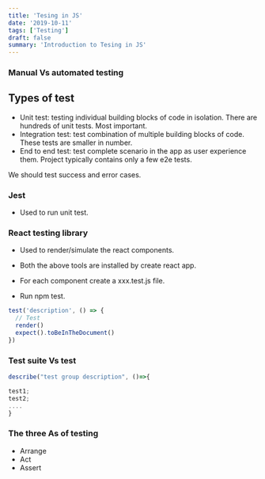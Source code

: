 ```yaml
---
title: 'Tesing in JS'
date: '2019-10-11'
tags: ['Testing']
draft: false
summary: 'Introduction to Tesing in JS'
---
```


### Manual Vs automated testing

## Types of test

- Unit test: testing individual building blocks of code in isolation. There are hundreds of unit tests. Most important.
- Integration test: test combination of multiple building blocks of code. These tests are smaller in number.
- End to end test: test complete scenario in the app as user experience them. Project typically contains only a few e2e tests.

We should test success and error cases.

### Jest

- Used to run unit test.

### React testing library

- Used to render/simulate the react components.

- Both the above tools are installed by create react app.
- For each component create a xxx.test.js file.
- Run npm test.

```javascript
test('description', () => {
  // Test
  render()
  expect().toBeInTheDocument()
})
```

### Test suite Vs test

```javascript
describe("test group description", ()=>{

test1;
test2;
....
}
```

### The three As of testing

- Arrange
- Act
- Assert
